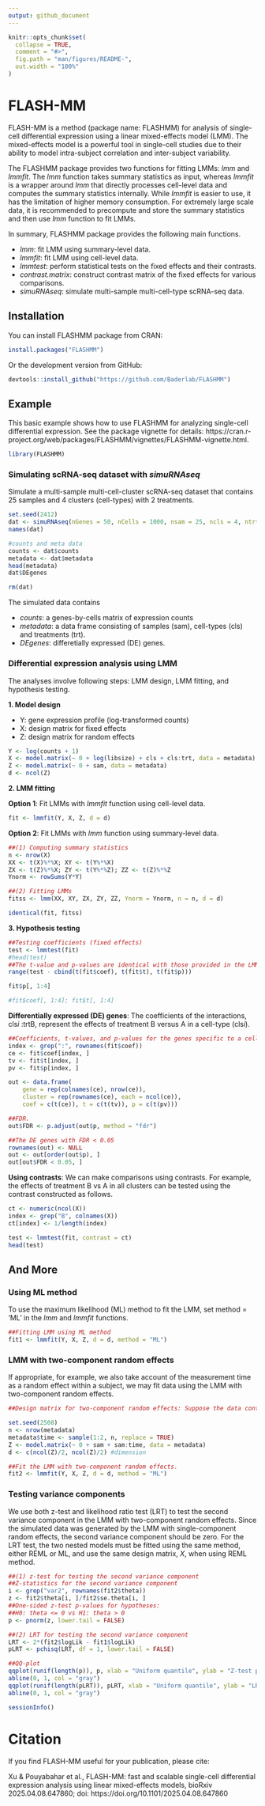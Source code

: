 ```yaml
---
output: github_document
---
```


<!-- README.md is generated from README.Rmd. Please edit that file -->

```r
knitr::opts_chunk$set(
  collapse = TRUE,
  comment = "#>",
  fig.path = "man/figures/README-",
  out.width = "100%"
)
```

# FLASH-MM

<!-- badges: start -->
<!-- badges: end -->

FLASH-MM is a method (package name: FLASHMM) for analysis of single-cell differential expression using a linear mixed-effects model (LMM). The mixed-effects model is a powerful tool in single-cell studies due to their ability to model intra-subject correlation and inter-subject variability.

The FLASHMM package provides two functions for fitting LMMs: *lmm* and *lmmfit*. The *lmm* function takes summary statistics as input, whereas *lmmfit* is a wrapper around *lmm* that directly processes cell-level data and computes the summary statistics internally. While *lmmfit* is easier to use, it has the limitation of higher memory consumption. For extremely large scale data, it is recommended to precompute and store the summary statistics and then use *lmm* function to fit LMMs.

In summary, FLASHMM package provides the following main functions.

* *lmm*: fit LMM using summary-level data.
* *lmmfit*: fit LMM using cell-level data.
* *lmmtest*: perform statistical tests on the fixed effects and their contrasts.
* *contrast.matrix*: construct contrast matrix of the fixed effects for various comparisons.
* *simuRNAseq*: simulate multi-sample multi-cell-type scRNA-seq data.


## Installation

You can install FLASHMM package from CRAN:

```r
install.packages("FLASHMM")
```

Or the development version from GitHub:

```r
devtools::install_github("https://github.com/Baderlab/FLASHMM")
```

## Example

This basic example shows how to use FLASHMM for analyzing single-cell differential expression. See the package vignette for details: https://cran.r-project.org/web/packages/FLASHMM/vignettes/FLASHMM-vignette.html.

```r
library(FLASHMM)
```

### Simulating scRNA-seq dataset with *simuRNAseq*

Simulate a multi-sample multi-cell-cluster scRNA-seq dataset that contains 25 samples and 4 clusters (cell-types) with 2 treatments.

```r
set.seed(2412)
dat <- simuRNAseq(nGenes = 50, nCells = 1000, nsam = 25, ncls = 4, ntrt = 2, nDEgenes = 6)
names(dat)

#counts and meta data
counts <- dat$counts
metadata <- dat$metadata
head(metadata)
dat$DEgenes

rm(dat)
```

The simulated data contains 

* *counts*: a genes-by-cells matrix of expression counts
* *metadata*: a data frame consisting of samples (sam), cell-types (cls) and treatments (trt).
* *DEgenes*: differetially expressed (DE) genes.

### Differential expression analysis using LMM

The analyses involve following steps: LMM design, LMM fitting, and hypothesis testing.

**1. Model design**

* Y: gene expression profile (log-transformed counts)
* X: design matrix for fixed effects
* Z: design matrix for random effects

```r
Y <- log(counts + 1) 
X <- model.matrix(~ 0 + log(libsize) + cls + cls:trt, data = metadata)
Z <- model.matrix(~ 0 + sam, data = metadata)
d <- ncol(Z) 
```

**2. LMM fitting**

**Option 1**: Fit LMMs with *lmmfit* function using cell-level data.

```r
fit <- lmmfit(Y, X, Z, d = d)
```

**Option 2**: Fit LMMs with *lmm* function using summary-level data.

```r
##(1) Computing summary statistics
n <- nrow(X)
XX <- t(X)%*%X; XY <- t(Y%*%X)
ZX <- t(Z)%*%X; ZY <- t(Y%*%Z); ZZ <- t(Z)%*%Z
Ynorm <- rowSums(Y*Y)

##(2) Fitting LMMs
fitss <- lmm(XX, XY, ZX, ZY, ZZ, Ynorm = Ynorm, n = n, d = d)

identical(fit, fitss)
```

**3. Hypothesis testing**

```r
##Testing coefficients (fixed effects)
test <- lmmtest(fit)
#head(test)
##The t-value and p-values are identical with those provided in the LMM fit.
range(test - cbind(t(fit$coef), t(fit$t), t(fit$p)))

fit$p[, 1:4]

#fit$coef[, 1:4]; fit$t[, 1:4]

```

**Differentially expressed (DE) genes**: The coefficients of the interactions, cls$i$
:trtB, represent the effects of treatment B versus A in a cell-type (cls$i$). 

```r
##Coefficients, t-values, and p-values for the genes specific to a cell-type.
index <- grep(":", rownames(fit$coef))
ce <- fit$coef[index, ]
tv <- fit$t[index, ]
pv <- fit$p[index, ]

out <- data.frame(
	gene = rep(colnames(ce), nrow(ce)), 
	cluster = rep(rownames(ce), each = ncol(ce)),
	coef = c(t(ce)), t = c(t(tv)), p = c(t(pv)))

##FDR.
out$FDR <- p.adjust(out$p, method = "fdr")

##The DE genes with FDR < 0.05
rownames(out) <- NULL
out <- out[order(out$p), ]
out[out$FDR < 0.05, ]

```

**Using contrasts**: We can make comparisons using contrasts. For example, the effects of treatment B vs A in all clusters can be tested using the contrast constructed as follows.

```r
ct <- numeric(ncol(X))
index <- grep("B", colnames(X))
ct[index] <- 1/length(index)

test <- lmmtest(fit, contrast = ct)
head(test)
```


## And More

### Using ML method

To use the maximum likelihood (ML) method to fit the LMM, set method = ‘ML’ in the *lmm* and *lmmfit* functions.

```r
##Fitting LMM using ML method
fit1 <- lmmfit(Y, X, Z, d = d, method = "ML")
```

### LMM with two-component random effects

If appropriate, for example, we also take account of the measurement time as a random effect within a subject, we may fit data using the LMM with two-component random effects.

```r
##Design matrix for two-component random effects: Suppose the data contains the measurement time points, denoted as 'time', which are randomly generated.

set.seed(2508)
n <- nrow(metadata)
metadata$time <- sample(1:2, n, replace = TRUE)
Z <- model.matrix(~ 0 + sam + sam:time, data = metadata)
d <- c(ncol(Z)/2, ncol(Z)/2) #dimension

##Fit the LMM with two-component random effects.
fit2 <- lmmfit(Y, X, Z, d = d, method = "ML")
```

### Testing variance components

We use both z-test and likelihood ratio test (LRT) to test the second variance component in the LMM with two-component random effects. Since the simulated data was generated by the LMM with single-component random effects, the second variance component should be zero. For the LRT test, the two nested models must be fitted using the same method, either REML or ML, and use the same design matrix, $X$, when using REML method.

```r
##(1) z-test for testing the second variance component
##Z-statistics for the second variance component
i <- grep("var2", rownames(fit2$theta)) 
z <- fit2$theta[i, ]/fit2$se.theta[i, ] 
##One-sided z-test p-values for hypotheses:
##H0: theta <= 0 vs H1: theta > 0
p <- pnorm(z, lower.tail = FALSE)

##(2) LRT for testing the second variance component
LRT <- 2*(fit2$logLik - fit1$logLik)
pLRT <- pchisq(LRT, df = 1, lower.tail = FALSE)

##QQ-plot
qqplot(runif(length(p)), p, xlab = "Uniform quantile", ylab = "Z-test p-value", col = "blue")
abline(0, 1, col = "gray")
qqplot(runif(length(pLRT)), pLRT, xlab = "Uniform quantile", ylab = "LRT p-value", col = "blue")
abline(0, 1, col = "gray")
```


```r
sessionInfo()
```

# Citation

If you find FLASH-MM useful for your publication, please cite:

Xu & Pouyabahar et al., FLASH-MM: fast and scalable single-cell differential expression analysis using linear mixed-effects models, bioRxiv 2025.04.08.647860; doi: https://doi.org/10.1101/2025.04.08.647860
